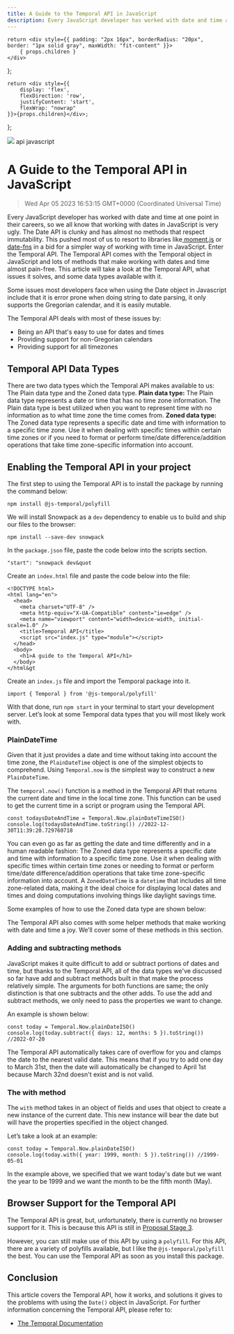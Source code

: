 ```yaml
---
title: A Guide to the Temporal API in JavaScript
description: Every JavaScript developer has worked with date and time at one point in their careers, so we all know that working with dates in JavaScript is very ugly. The Date API is clunky and has almost no methods that respect immutability. This pushed most of us to resort to libraries like moment.js or date-fns in a bid for a simpler way of working with time in JavaScript. Enter the Temporal API.
---
```


    return <div style={{ padding: "2px 16px", borderRadius: "20px", border: "1px solid gray", maxWidth: "fit-content" }}>
        { props.children }
    </div>
};

    return <div style={{
        display: 'flex',
        flexDirection: 'row',
        justifyContent: 'start',
        flexWrap: "nowrap"
    }}>{props.children}</div>;

};

<link rel="canonical" href="https://code.pieces.app/blog/javascript-temporal-api" />

![](https://uploads-ssl.webflow.com/6143afec68f555387049efb3/63f79bd786668cf4a79bf1b0_temporalapi_008b3fa859323e7ddec5f8d8808d26ec_2000.jpeg)
<GridFlexRow><Tag>api</Tag> <Tag>javascript</Tag></GridFlexRow>

# A Guide to the Temporal API in JavaScript
> Wed Apr 05 2023 16:53:15 GMT+0000 (Coordinated Universal Time)

Every JavaScript developer has worked with date and time at one point in their careers, so we all know that working with dates in JavaScript is very ugly. The Date API is clunky and has almost no methods that respect immutability. This pushed most of us to resort to libraries like<a href="https://momentjs.com/" target="_blank" rel="noopener noreferrer"> moment.js</a> or<a href="https://date-fns.org/" target="_blank" rel="noopener noreferrer"> date-fns</a> in a bid for a simpler way of working with time in JavaScript. Enter the Temporal API.
 The Temporal API comes with the Temporal object in JavaScript and lots of methods that make working with dates and time almost pain-free. This article will take a look at the Temporal API, what issues it solves, and some data types available with it.

Some issues most developers face when using the Date object in Javascript include that it is error prone when doing string to date parsing, it only supports the Gregorian calendar, and it is easily mutable.

The Temporal API deals with most of these issues by:
- Being an API that's easy to use for dates and times
- Providing support for non-Gregorian calendars
- Providing support for all timezones

## **Temporal API Data Types**
There are two data types which the Temporal API makes available to us: The Plain data type and the Zoned data type.
**Plain data type:** The Plain data type represents a date or time that has no time zone information. The Plain data type is best utilized when you want to represent time with no information as to what time zone the time comes from.
**Zoned data type:** The Zoned data type represents a specific date and time with information to a specific time zone. Use it when dealing with specific times within certain time zones or if you need to format or perform time/date difference/addition operations that take time zone-specific information into account.

## **Enabling the Temporal API in your project**

The first step to using the Temporal API is to install the package by running the command below:
```
npm install @js-temporal/polyfill
```

We will install Snowpack as a ```dev``` dependency to enable us to build and ship our files to the browser:

```
npm install --save-dev snowpack
```
In the ```package.json``` file, paste the code below into the scripts section.
```
"start": "snowpack dev&quot
```
Create an ```index.html``` file and paste the code below into the file:
```
<!DOCTYPE html>
<html lang="en">
  <head>
    <meta charset="UTF-8" />
    <meta http-equiv="X-UA-Compatible" content="ie=edge" />
    <meta name="viewport" content="width=device-width, initial-scale=1.0" />
    <title>Temporal API</title>
    <script src="index.js" type="module"></script>
  </head>
  <body>
    <h1>A guide to the Temporal API</h1>
  </body>
</html&gt
```
Create an ```index.js``` file and import the Temporal package into it.
```
import { Temporal } from '@js-temporal/polyfill'
```
With that done, run ```npm start``` in your terminal to start your development server. Let’s look at some Temporal data types that you will most likely work with.

### PlainDateTime
Given that it just provides a date and time without taking into account the time zone, the ```PlainDateTime``` object is one of the simplest objects to comprehend. Using ```Temporal.now``` is the simplest way to construct a new ```PlainDateTime```.

The ```temporal.now()``` function is a method in the Temporal API that returns the current date and time in the local time zone. This function can be used to get the current time in a script or program using the Temporal API.
```
const todaysDateAndTime = Temporal.Now.plainDateTimeISO()
console.log(todaysDateAndTime.toString()) //2022-12-30T11:39:20.729760718
```
You can even go as far as getting the date and time differently and in a human readable fashion:
The Zoned data type represents a specific date and time with information to a specific time zone. Use it when dealing with specific times within certain time zones or needing to format or perform time/date difference/addition operations that take time zone-specific information into account. A ```ZonedDateTime``` is a ```datetime``` that includes all time zone-related data, making it the ideal choice for displaying local dates and times and doing computations involving things like daylight savings time.

Some examples of how to use the Zoned data type are shown below:

The Temporal API also comes with some helper methods that make working with date and time a joy. We’ll cover some of these methods in this section.

### Adding and subtracting methods
JavaScript makes it quite difficult to add or subtract portions of dates and time, but thanks to the Temporal API, all of the data types we've discussed so far have add and subtract methods built in that make the process relatively simple. The arguments for both functions are same; the only distinction is that one subtracts and the other adds. To use the add and subtract methods, we only need to pass the properties we want to change.

An example is shown below:
```
const today = Temporal.Now.plainDateISO()
console.log(today.subtract({ days: 12, months: 5 }).toString()) //2022-07-20
```
The Temporal API automatically takes care of overflow for you and clamps the date to the nearest valid date. This means that if you try to add one day to March 31st, then the date will automatically be changed to April 1st because March 32nd doesn't exist and is not valid.

### The with method
The ```with``` method takes in an object of fields and uses that object to create a new instance of the current date. This new instance will bear the date but will have the properties specified in the object changed.

Let’s take a look at an example:
```
const today = Temporal.Now.plainDateISO()
console.log(today.with({ year: 1999, month: 5 }).toString()) //1999-05-01
```
In the example above, we specified that we want today's date but we want the year to be 1999 and we want the month to be the fifth month (May).

## **Browser Support for the Temporal API**
The Temporal API is great, but, unfortunately, there is currently no browser support for it. This is because this API is still in <a href="https://code.pieces.app/blog/the-path-of-a-javascript-feature-from-concept-to-browser" target="_blank" rel="noopener noreferrer">Proposal Stage 3</a>.

However, you can still make use of this API by using a ```polyfill```. For this API, there are a variety of polyfills available, but I like the ```@js-temporal/polyfill``` the best. You can use the Temporal API as soon as you install this package.

## **Conclusion**

This article covers the Temporal API, how it works, and solutions it gives to the problems with using the ```Date()``` object in JavaScript. For further information concerning the Temporal API, please refer to:
- <a href="https://tc39.es/proposal-temporal/docs/" target="_blank" rel="noopener noreferrer">The Temporal Documentation</a>
